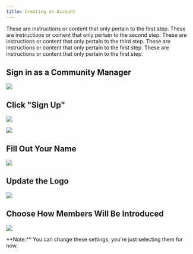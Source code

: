```yaml
---
title: Creating an Account
---
```


<Steps>
  <Step title="Sign in as a Community Manager">
    These are instructions or content that only pertain to the first step.
  </Step>
  <Step title="Click Sign Up">
    These are instructions or content that only pertain to the second step.
  </Step>
  <Step title="Fill out your Name">
    These are instructions or content that only pertain to the third step.
  </Step>
  <Step title="Update the Logo">
    These are instructions or content that only pertain to the first step.
  </Step>
  <Step title="Choose how Members will be Introduced">
    These are instructions or content that only pertain to the first step.
  </Step>
</Steps>

## **Sign in as a Community Manager**

![](/images/create-1.png)

## **Click "Sign Up"**

![](/images/create-2.png)

![](/images/create-3.png)

## **Fill Out Your Name**

![](/images/create-4.png)

## **Update the Logo**

![](/images/create-5.png)

## **Choose How Members Will Be Introduced**

![](/images/create-6.png)

<Note>
**Note:** You can change these settings, you're just selecting them for now.
</Note>
